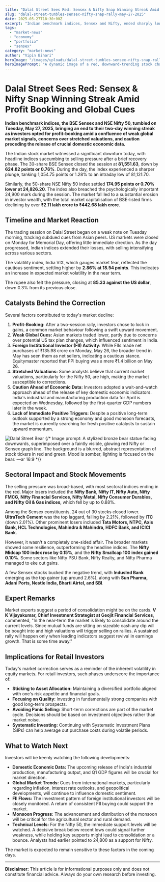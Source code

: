 ```yaml
---
title: "Dalal Street Sees Red: Sensex & Nifty Snap Winning Streak Amid Profit Booking and Global Cues"
slug: "dalal-street-tumbles-sensex-nifty-snap-rally-may-27-2025"
date: 2025-05-27T18:30:00Z
excerpt: "Indian benchmark indices, Sensex and Nifty, ended sharply lower on Tuesday, May 27, 2025, halting a two-day rally as investors booked profits amid weak global signals and caution ahead of key economic data releases. Heavy selling pressure was seen across major sectors, wiping out over ₹2 lakh crore in investor wealth."
tags:
  - "market-news"
  - "economy"
  - "portfolio"
  - "sensex"
category: "market-news"
author: "Vipin Bihari"
heroImage: "/images/uploads/dalal-street-tumbles-sensex-nifty-snap-rally-may-27-2025/market-correction.jpg"
heroImagePrompt: "A dynamic image of a red, downward-trending stock chart arrow piercing through a representation of the BSE building, set against a stormy, dark blue and grey sky. Subtle Indian Rupee symbols are scattered in the background. Financial newspaper clippings texture overlay. Dramatic, low-angle shot, cinematic lighting. —ar 16:9"
---
```


# Dalal Street Sees Red: Sensex & Nifty Snap Winning Streak Amid Profit Booking and Global Cues

**Indian benchmark indices, the BSE Sensex and NSE Nifty 50, tumbled on Tuesday, May 27, 2025, bringing an end to their two-day winning streak as investors opted for profit-booking amid a confluence of weak global market signals, concerns over stretched valuations, and caution preceding the release of crucial domestic economic data.**

The Indian stock market witnessed a significant downturn today, with headline indices succumbing to selling pressure after a brief recovery phase. The 30-share BSE Sensex closed the session at **81,551.63**, down by **624.82 points or 0.76%**. During the day, the index experienced a sharper plunge, tanking 1,054.75 points or 1.28% to an intraday low of 81,121.70.

Similarly, the 50-share NSE Nifty 50 index settled **174.95 points or 0.70% lower at 24,826.20**. The index also breached the psychologically important 24,900 mark during the session. The market fall led to a substantial erosion in investor wealth, with the total market capitalisation of BSE-listed firms declining by over **₹2.11 lakh crore to ₹442.68 lakh crore**.

## Timeline and Market Reaction

The trading session on Dalal Street began on a weak note on Tuesday morning, tracking subdued cues from Asian peers. US markets were closed on Monday for Memorial Day, offering little immediate direction. As the day progressed, Indian indices extended their losses, with selling intensifying across various sectors.

The volatility index, India VIX, which gauges market fear, reflected the cautious sentiment, settling higher by **2.86% at 18.54 points**. This indicates an increase in expected market volatility in the near term.

The rupee also felt the pressure, closing at **85.33 against the US dollar**, down 0.3% from its previous close.

## Catalysts Behind the Correction

Several factors contributed to today's market decline:

1.  **Profit-Booking:** After a two-session rally, investors chose to lock in gains, a common market behaviour following a swift upward movement.
2.  **Weak Global Cues:** Asian markets traded lower, partly due to concerns over potential US tax plan changes, which influenced sentiment in India.
3.  **Foreign Institutional Investor (FII) Activity:** While FIIs made net purchases of ₹135.98 crore on Monday, May 26, the broader trend in May has seen them as net sellers, indicating a cautious stance. Equitymaster reported that FPI buying was a mere ₹1.4 billion on May 26.
4.  **Stretched Valuations:** Some analysts believe that current market valuations, particularly for the Nifty 50, are high, making the market susceptible to corrections.
5.  **Caution Ahead of Economic Data:** Investors adopted a wait-and-watch approach ahead of the release of key domestic economic indicators. India's industrial and manufacturing production data for April is expected on Wednesday, followed by the first-quarter GDP numbers later in the week.
6.  **Lack of Immediate Positive Triggers:** Despite a positive long-term outlook supported by a strong economy and good monsoon forecasts, the market is currently searching for fresh positive catalysts to sustain upward momentum.

![Dalal Street Bear](/images/uploads/dalal-street-tumbles-sensex-nifty-snap-rally-may-27-2025/dalal-street-bear.jpg)
{/* Image prompt: A stylized bronze bear statue facing downwards, superimposed over a faintly visible, glowing red Nifty or Sensex graph line. The background is a blurred, abstract representation of stock tickers in red and green. Mood is somber, lighting is focused on the bear. —ar 16:9 */}

## Sectoral Impact and Stock Movements

The selling pressure was broad-based, with most sectoral indices ending in the red. Major losers included the **Nifty Bank, Nifty IT, Nifty Auto, Nifty FMCG, Nifty Financial Services, Nifty Metal, Nifty Consumer Durables, and Nifty Oil & Gas indices**, which fell by up to 0.88%.

Among the Sensex constituents, 24 out of 30 stocks closed lower. **UltraTech Cement** was the top laggard, falling by 2.21%, followed by **ITC** (down 2.01%). Other prominent losers included **Tata Motors, NTPC, Axis Bank, HCL Technologies, Mahindra & Mahindra, HDFC Bank, and ICICI Bank**.

However, it wasn't a completely one-sided affair. The broader markets showed some resilience, outperforming the headline indices. The **Nifty Midcap 100 index rose by 0.15%**, and the **Nifty Smallcap 100 index gained 0.10%**. Some sectors like Nifty PSU Bank, Nifty Realty, and Nifty Pharma managed to eke out gains.

A few Sensex stocks bucked the negative trend, with **IndusInd Bank** emerging as the top gainer (up around 2.6%), along with **Sun Pharma, Adani Ports, Nestle India, Bharti Airtel, and SBI**.

## Expert Remarks

Market experts suggest a period of consolidation might be on the cards. **V K Vijayakumar, Chief Investment Strategist at Geojit Financial Services**, commented, "In the near-term the market is likely to consolidate around the current levels. Since mutual funds are sitting on sizeable cash any dip will be bought into and high valuations will trigger selling on rallies. A sustained rally will happen only when leading indicators suggest revival in earnings growth. That is some time away."

## Implications for Retail Investors

Today's market correction serves as a reminder of the inherent volatility in equity markets. For retail investors, such phases underscore the importance of:
*   **Sticking to Asset Allocation:** Maintaining a diversified portfolio aligned with one's risk appetite and financial goals.
*   **Focusing on Quality:** Investing in fundamentally strong companies with good long-term prospects.
*   **Avoiding Panic Selling:** Short-term corrections are part of the market cycle. Decisions should be based on investment objectives rather than market noise.
*   **Systematic Investing:** Continuing with Systematic Investment Plans (SIPs) can help average out purchase costs during volatile periods.

## What to Watch Next

Investors will be keenly watching the following developments:
*   **Domestic Economic Data:** The upcoming release of India's industrial production, manufacturing output, and Q1 GDP figures will be crucial for market direction.
*   **Global Market Trends:** Cues from international markets, particularly regarding inflation, interest rate outlooks, and geopolitical developments, will continue to influence domestic sentiment.
*   **FII Flows:** The investment pattern of foreign institutional investors will be closely monitored. A return of consistent FII buying could support the market.
*   **Monsoon Progress:** The advancement and distribution of the monsoon will be critical for the agricultural sector and rural demand.
*   **Technical Levels:** For the Nifty 50, the immediate support levels will be watched. A decisive break below recent lows could signal further weakness, while holding key supports might lead to consolidation or a bounce. Analysts had earlier pointed to 24,800 as a support for Nifty.

The market is expected to remain sensitive to these factors in the coming days.

---
**Disclaimer:**
This article is for informational purposes only and does not constitute financial advice. Always do your own research before investing.